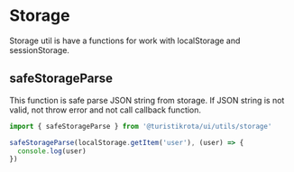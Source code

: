 
<Meta title='Utils/storage' />

# Storage

Storage util is have a functions for work with localStorage and sessionStorage.

## safeStorageParse

This function is safe parse JSON string from storage. If JSON string is not valid, not throw error and not call callback function.

```js
import { safeStorageParse } from '@turistikrota/ui/utils/storage'

safeStorageParse(localStorage.getItem('user'), (user) => {
  console.log(user)
})
```
